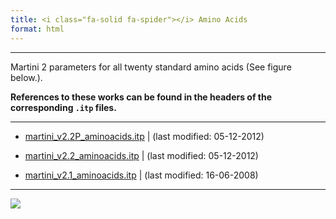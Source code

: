 ```yaml
---
title: <i class="fa-solid fa-spider"></i> Amino Acids
format: html
---
```


<hr>

Martini 2 parameters for all twenty standard amino acids (See figure below.). 

**References to these works can be found in the headers of the corresponding `.itp` files.**

----------------------------------------------------------------------

- [martini_v2.2P_aminoacids.itp](https://martini-library.s3.us-east-2.amazonaws.com/ff_parameters/martini2/aminoacids/martini_v2.2P_aminoacids.itp) | (last modified: 05-12-2012)

- [martini_v2.2_aminoacids.itp](https://martini-library.s3.us-east-2.amazonaws.com/ff_parameters/martini2/aminoacids/martini_v2.2_aminoacids.itp) | (last modified: 05-12-2012)

- [martini_v2.1_aminoacids.itp](https://martini-library.s3.us-east-2.amazonaws.com/ff_parameters/martini2/aminoacids/martini_v2.1_aminoacids.itp) | (last modified: 16-06-2008)


----------------------------------------------------------------------

![](aminoacids.gif#left)

<style>
img[src*='#left'] {
    float: left;
}
</style>
